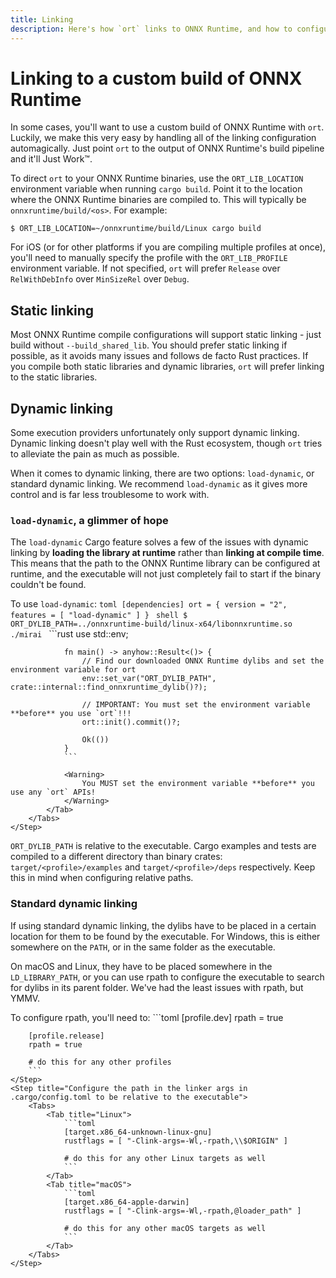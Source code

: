 ```yaml
---
title: Linking
description: Here's how `ort` links to ONNX Runtime, and how to configure its behavior.
---
```


# Linking to a custom build of ONNX Runtime
In some cases, you'll want to use a custom build of ONNX Runtime with `ort`. Luckily, we make this very easy by handling all of the linking configuration automagically. Just point `ort` to the output of ONNX Runtime's build pipeline and it'll Just Work™.

To direct `ort` to your ONNX Runtime binaries, use the `ORT_LIB_LOCATION` environment variable when running `cargo build`. Point it to the location where the ONNX Runtime binaries are compiled to. This will typically be `onnxruntime/build/<os>`. For example:
```shell
$ ORT_LIB_LOCATION=~/onnxruntime/build/Linux cargo build
```

For iOS (or for other platforms if you are compiling multiple profiles at once), you'll need to manually specify the profile with the `ORT_LIB_PROFILE` environment variable. If not specified, `ort` will prefer `Release` over `RelWithDebInfo` over `MinSizeRel` over `Debug`.

## Static linking
Most ONNX Runtime compile configurations will support static linking - just build without `--build_shared_lib`. You should prefer static linking if possible, as it avoids many issues and follows de facto Rust practices. If you compile both static libraries and dynamic libraries, `ort` will prefer linking to the static libraries.

## Dynamic linking
Some execution providers unfortunately only support dynamic linking. Dynamic linking doesn't play well with the Rust ecosystem, though `ort` tries to alleviate the pain as much as possible.

When it comes to dynamic linking, there are two options: `load-dynamic`, or standard dynamic linking. We recommend `load-dynamic` as it gives more control and is far less troublesome to work with.

### `load-dynamic`, a glimmer of hope
The `load-dynamic` Cargo feature solves a few of the issues with dynamic linking by **loading the library at runtime** rather than **linking at compile time**. This means that the path to the ONNX Runtime library can be configured at runtime, and the executable will not just completely fail to start if the binary couldn't be found.

To use `load-dynamic`:
<Steps>
    <Step title="Enable the feature in Cargo.toml">
        ```toml
        [dependencies]
        ort = { version = "2", features = [ "load-dynamic" ] }
        ```
    </Step>
    <Step title="Point ort to the dylib with ORT_DYLIB_PATH">
        <Tabs>
            <Tab title="Via shell">
                ```shell
                $ ORT_DYLIB_PATH=../onnxruntime-build/linux-x64/libonnxruntime.so ./mirai
                ```
            </Tab>
            <Tab title="Programmatically">
                ```rust
                use std::env;

                fn main() -> anyhow::Result<()> {
                    // Find our downloaded ONNX Runtime dylibs and set the environment variable for ort
                    env::set_var("ORT_DYLIB_PATH", crate::internal::find_onnxruntime_dylib()?);

                    // IMPORTANT: You must set the environment variable **before** you use `ort`!!!
                    ort::init().commit()?;

                    Ok(())
                }
                ```

                <Warning>
                    You MUST set the environment variable **before** you use any `ort` APIs!
                </Warning>
            </Tab>
        </Tabs>
    </Step>
</Steps>

<Note>`ORT_DYLIB_PATH` is relative to the executable. Cargo examples and tests are compiled to a different directory than binary crates: `target/<profile>/examples` and `target/<profile>/deps` respectively. Keep this in mind when configuring relative paths.</Note>

### Standard dynamic linking
If using standard dynamic linking, the dylibs have to be placed in a certain location for them to be found by the executable. For Windows, this is either somewhere on the `PATH`, or in the same folder as the executable.

On macOS and Linux, they have to be placed somewhere in the `LD_LIBRARY_PATH`, or you can use rpath to configure the executable to search for dylibs in its parent folder. We've had the least issues with rpath, but YMMV.

To configure rpath, you'll need to:
<Steps>
    <Step title="Enable rpath in Cargo.toml">
        ```toml
        [profile.dev]
        rpath = true

        [profile.release]
        rpath = true

        # do this for any other profiles
        ```
    </Step>
    <Step title="Configure the path in the linker args in .cargo/config.toml to be relative to the executable">
        <Tabs>
            <Tab title="Linux">
                ```toml
                [target.x86_64-unknown-linux-gnu]
                rustflags = [ "-Clink-args=-Wl,-rpath,\\$ORIGIN" ]

                # do this for any other Linux targets as well
                ```
            </Tab>
            <Tab title="macOS">
                ```toml
                [target.x86_64-apple-darwin]
                rustflags = [ "-Clink-args=-Wl,-rpath,@loader_path" ]

                # do this for any other macOS targets as well
                ```
            </Tab>
        </Tabs>
    </Step>
</Steps>

